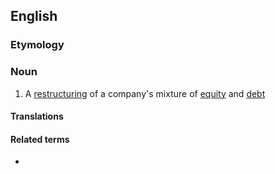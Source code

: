 ==English==

===Etymology===
{{prefix|en|re|capitalization}}

===Noun===
{{en-noun}}

# {{lb|en|finance}} A [[restructuring]] of a company's mixture of [[equity]] and [[debt]]

====Translations====
{{trans-top}}
{{trans-bottom}}

====Related terms====
* {{l|en|recapitalize}}